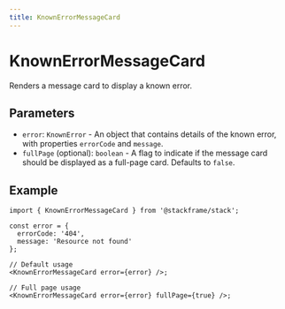 ```yaml
---
title: KnownErrorMessageCard
---
```


# KnownErrorMessageCard

Renders a message card to display a known error.

## Parameters

- `error`: `KnownError` - An object that contains details of the known error, with properties `errorCode` and `message`.
- `fullPage` (optional): `boolean` - A flag to indicate if the message card should be displayed as a full-page card. Defaults to `false`.

## Example

```tsx
import { KnownErrorMessageCard } from '@stackframe/stack';

const error = {
  errorCode: '404',
  message: 'Resource not found'
};

// Default usage
<KnownErrorMessageCard error={error} />;

// Full page usage
<KnownErrorMessageCard error={error} fullPage={true} />;
```